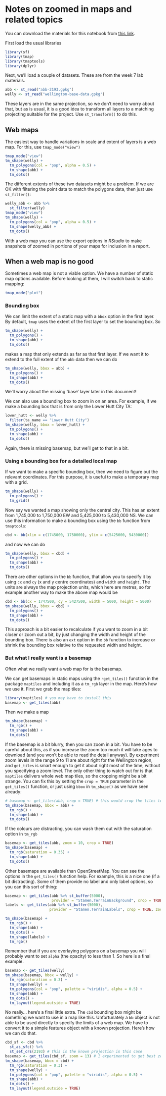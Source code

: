 # Notes on zoomed in maps and related topics
You can download the materials for this notebook from [this link](zoomed-in-maps.zip?raw=true).

First load the usual libraries

```r
library(sf)
library(tmap)
library(tmaptools)
library(dplyr)
```

Next, we'll load a couple of datasets. These are from the week 7 lab materials.

```r
abb <- st_read("abb-2193.gpkg")
welly <- st_read("wellington-base-data.gpkg")
```

These layers are in the same projection, so we don't need to worry about that, but as is usual, it is a good idea to transform all layers to a matching projecting suitable for the project. Use `st_transform()` to do this.

## Web maps
The easiest way to handle variations in scale and extent of layers is a web map. For this, use `tmap_mode("view")`

```r
tmap_mode("view")
tm_shape(welly) +
  tm_polygons(col = "pop", alpha = 0.5) + 
  tm_shape(abb) +
  tm_dots()
```

The different extents of these two datasets might be a problem. If we are OK with filtering the point data to match the polygons data, then just use `st_filter()`:

```r
welly_abb <- abb %>%
  st_filter(welly)
tmap_mode("view")
tm_shape(welly) +
  tm_polygons(col = "pop", alpha = 0.5) + 
  tm_shape(welly_abb) +
  tm_dots()
```

With a web map you can use the export options in _RStudio_ to make snapshots of zoomed in portions of your maps for inclusion in a report.
 
## When a web map is no good
Sometimes a web map is not a viable option. We have a number of static map options available. Before looking at them, I will switch back to static mapping:

```r
tmap_mode("plot")
```

### Bounding box
We can limit the extent of a static map with a `bbox` option in the first layer. By default, `tmap` uses the extent of the first layer to set the bounding box. So

```r
tm_shape(welly) + 
  tm_polygons() +
  tm_shape(abb) + 
  tm_dots()
```
 
makes a map that only extends as far as that first layer. If we want it to extend to the full extent of the `abb` data then we can do

```r
tm_shape(welly, bbox = abb) +
  tm_polygons() +
  tm_shape(abb) + 
  tm_dots()
```

We'll worry about the missing 'base' layer later in this document!

We can also use a bounding box to zoom in on an area. For example, if we make a bounding box that is from only the Lower Hutt City TA:

```r
lower_hutt <- welly %>%
  filter(ta_name == "Lower Hutt City")
tm_shape(welly, bbox = lower_hutt) +
  tm_polygons() +
  tm_shape(abb) + 
  tm_dots()
```

Again, there is missing basemap, but we'll get to that in a bit.

### Using a bounding box for a detailed local map
If we want to make a specific bounding box, then we need to figure out the relevant coordinates. For this purpose, it is useful to make a temporary map with a grid.

```r
tm_shape(welly) +
  tm_polygons() +
  tm_grid()
```

Now say we wanted a map showing only the central city. This has an extent from 1,745,000 to 1,750,000 EW and 5,425,000 to 5,430,000 NS. We can use this information to make a bounding box using the `bb` function from `tmaptools`:

```r
cbd <- bb(xlim = c(1745000, 1750000), ylim = c(5425000, 5430000))
```

and now we can do

```r
tm_shape(welly, bbox = cbd) +
  tm_polygons() +
  tm_shape(abb) + 
  tm_dots()
```

There are other options in the `bb` function, that allow you to specify it by using `cx` and `cy` (x and y centre coordinates) and `width` and `height`. The units are always the map projection units, which here are metres, so for example another way to make the above map would be

```r
cbd <- bb(cx = 1747500, cy = 5427500, width = 5000, height = 5000)
tm_shape(welly, bbox = cbd) +
  tm_polygons() +
  tm_shape(abb) + 
  tm_dots()
```

This approach is a bit easier to recalculate if you want to zoom in a bit closer or zoom out a bit, by just changing the width and height of the bounding box. There is also an `ext` option in the `bb` function to increase or shrink the bounding box relative to the requested width and height.

### But what I really want is a basemap
Often what we really want a web map for is the basemap.

We can get basemaps in static maps using the `rget_tiles()` function in the package `maptiles` and including it as a `tm_rgb` layer in the map. Here's how we use it. First we grab the map tiles:

```r
library(maptiles) # you may have to install this
basemap <- get_tiles(abb)
```

Then we make a map

```r
tm_shape(basemap) + 
  tm_rgb() + 
  tm_shape(abb) + 
  tm_dots()
```

If the basemap is a bit blurry, then you can zoom in a bit. You have to be careful about this, as if you increase the zoom too much it will take ages to download (and you won't be able to read the detail anyway). By experiment zoom levels in the range 9 to 11 are about right for the Wellington region, and `get_tiles` is smart enough to get it about right most of the time, without you specifying a zoom level. The only other thing to watch out for is that `maptiles` delivers whole web map tiles, so the cropping might be a bit strange. You can fix this by setting the `crop = TRUE` parameter in the `get_tiles()` function, or just using `bbox` in `tm_shape()` as we have seen already:
 
```r
# basemap <- get_tiles(abb, crop = TRUE) # this would crop the tiles to the data
tm_shape(basemap, bbox = abb) + 
  tm_rgb() + 
  tm_shape(abb) + 
  tm_dots()
```

If the colours are distracting, you can wash them out with the saturation option in `tm_rgb`

```r
basemap <- get_tiles(abb, zoom = 10, crop = TRUE)
tm_shape(basemap) + 
  tm_rgb(saturation = 0.35) + 
  tm_shape(abb) + 
  tm_dots()
```

Other basemaps are available than OpenStreetMap. You can see the options in the `get_tiles()` function help. For example, this is a nice one (if a bit distracting). Some of them provide no label and only label options, so you can this sort of thing:

```r
basemap <- get_tiles(abb %>% st_buffer(5000), 
                     provider = "Stamen.TerrainBackground", crop = TRUE, zoom = 10)
labels <- get_tiles(abb %>% st_buffer(5000), 
                    provider = "Stamen.TerrainLabels", crop = TRUE, zoom = 10)

tm_shape(basemap) + 
  tm_rgb() + 
  tm_shape(abb) + 
  tm_dots() + 
  tm_shape(labels) + 
  tm_rgb()
```

Remember that if you are overlaying polygons on a basemap you will probably want to set `alpha` (the opacity) to less than 1. So here is a final example.

```r
basemap <- get_tiles(welly)
tm_shape(basemap, bbox = welly) +
  tm_rgb(saturation = 0.3) +
  tm_shape(welly) + 
  tm_polygons(col = "pop", palette = "viridis", alpha = 0.5) +
  tm_shape(abb) + 
  tm_dots() +
  tm_layout(legend.outside = TRUE)
```

No really... here's a final little extra. The `cbd` bounding box might be something we want to use in a map like this. Unfortunately a `bb` object is not able to be used directly to specify the limits of a web map. We have to convert it to a simple features object with a known projection. Here's how we can do that.

```r
cbd_sf <- cbd %>% 
  st_as_sfc() %>% 
  st_set_crs(2193) # this is the known projection in this case
basemap <- get_tiles(cbd_sf, zoom = 13) # I experimented to get best zoom
tm_shape(basemap, bbox = cbd) +
  tm_rgb(saturation = 0.3) +
  tm_shape(welly) + 
  tm_polygons(col = "pop", palette = "viridis", alpha = 0.5) +
  tm_shape(abb) + 
  tm_dots() +
  tm_layout(legend.outside = TRUE)
```


